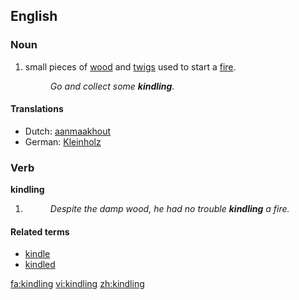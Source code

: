 ==English==

===Noun===
{{en-noun|-}}

# small pieces of [[wood]] and [[twigs]] used to start a [[fire]].
#:''Go and collect some '''kindling'''.''

====Translations====
{{trans-top|pieces of wood and twigs used to start a fire}}
*Dutch: [[aanmaakhout]]
*German: [[Kleinholz]] {{n}}
{{trans-mid}}
{{trans-bottom}}

===Verb===
'''kindling'''
# {{present participle of|kindle}}
#:''Despite the damp wood, he had no trouble '''kindling''' a fire.''

====Related terms====
*[[kindle]]
*[[kindled]]

[[fa:kindling]]
[[vi:kindling]]
[[zh:kindling]]